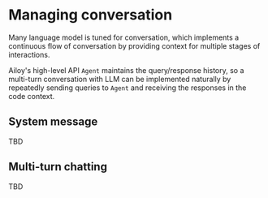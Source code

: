# Managing conversation

Many language model is tuned for conversation, which implements a continuous flow of conversation by providing context for multiple stages of interactions.

Ailoy's high-level API `Agent` maintains the query/response history, so a multi-turn conversation with LLM can be implemented naturally by repeatedly sending queries to `Agent` and receiving the responses in the code context.

## System message

TBD

## Multi-turn chatting

TBD
